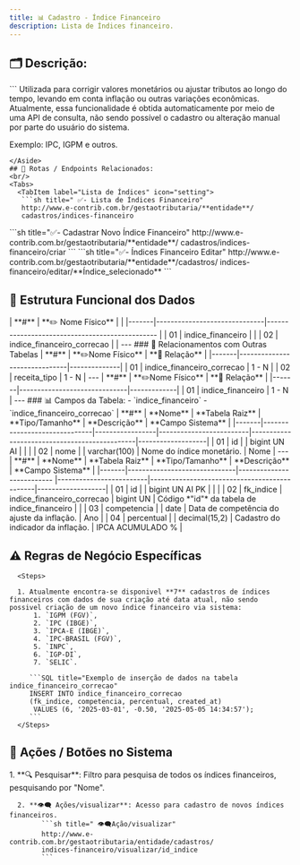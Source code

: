 ```yaml
---
title: 📊 Cadastro - Índice Financeiro
description: Lista de Índices financeiro.
---
```



## 🗂️ Descrição:

<Aside type="tip" title="Lista de Índice Financeiro ">
```
Utilizada para corrigir valores monetários ou ajustar tributos
ao longo do tempo, levando em conta inflação ou outras variações econômicas.
Atualmente, essa funcionalidade é obtida automaticamente
por meio de uma API de consulta, não sendo possível o cadastro ou alteração 
manual por parte do usuário do sistema.
 
Exemplo: IPC, IGPM e outros.
```
</Aside>
## 🔁 Rotas / Endpoints Relacionados:
<br/>
<Tabs>
  <TabItem label="Lista de Índices" icon="setting">
   ```sh title=" ✅- Lista de Índices Financeiro"
   http://www.e-contrib.com.br/gestaotributaria/**entidade**/
   cadastros/indices-financeiro
   ```
  </TabItem>
  <TabItem label="Cadastrar Novo" icon="add-document">
   ```sh title="✅- Cadastrar Novo Índice Financeiro"
   http://www.e-contrib.com.br/gestaotributaria/**entidade**/
   cadastros/indices-financeiro/criar
   ```
  </TabItem>
  <TabItem label="Índices Financeiro Editar" icon="pencil">
   ```sh title="✅- Índices Financeiro Editar"
   http://www.e-contrib.com.br/gestaotributaria/**entidade**/cadastros/
   indices-financeiro/editar/**Índice_selecionado**
   ```
  </TabItem>
</Tabs>

## 🧩 Estrutura Funcional dos Dados

<Card title="Tabelas sobre Indice Financeiro: " type="tip" icon="seti:db">
| **#** | **✏️ Nome Físico**              |                                                |
|-------|------------------------------|----------------------------------------------- |
| 01    | indice_financeiro            |                                                |
| 02    | indice_financeiro_correcao   | <Badge text="Tabela Relacional" size="small" />| 
</Card>
---
### 🔗 Relacionamentos com Outras Tabelas
<Card title="Tabelas Relacionadas - indice_financeiros:" type="tip" icon="seti:db">
| **#** | **✏️Nome Físico**              | **🔁 Relação**  |
|-------|------------------------------|--------------|
| 01    | indice_financeiro_correcao <Badge text="Tabela Relacional" size="small" variant="note" />   | 1 - N        |
| 02    | receita_tipo  <Badge text="Tabela Relacional" size="small" variant="tip" />                | 1 - N        |
</Card>
---
<Card title="Tabelas Dependentes - indice_financeiro_correcao:" type="tip" icon="seti:db">
| **#** | **✏️Nome Físico**             | **🔁 Relação** |
|-------|------------------------------|-------------|
| 01    | indice_financeiro  <Badge text="Tabela dependente" size="small" variant="caution" />           | 1 - N       |
</Card>
---
### 📊 Campos da Tabela:
 -  `indice_financeiro`  
 - `indice_financeiro_correcao`

<Card title="Campos de indice_financeiro:" type="tip" icon="seti:db">
| **#** | **Nome**                     | **Tabela Raiz** | **Tipo/Tamanho**        | **Descrição**                                | **Campo Sistema** |
|-------|------------------------------|-----------------|-------------------------|----------------------------------------------|-------------------|
| 01    | id                           |  <Badge text="🗝️PK" size="small" variant="success" />               | bigint UN AI          |                                              |                   |
| 02    | nome                         |                 | varchar(100)            | Nome do índice monetário.                    | Nome              |
</Card>
---
<Card title="Campos de indice_financeiro_correcao" type="tip" icon="seti:db">
| **#** | **Nome**                     | **Tabela Raiz**            | **Tipo/Tamanho**        | **Descrição**                                | **Campo Sistema** |
|-------|------------------------------|--------------------------  |-------------------------|----------------------------------------------|-------------------|
| 01    | id                           |                            | bigint UN AI PK         |                                              |                   |
| 02    | fk_indice                    | indice_financeiro_correcao | bigint UN               | Código *"id"* da tabela de indice_financeiro |                   |
| 03    | competencia                  |                            | date                    | Data de competência do ajuste da inflação.   | Ano               |
| 04    | percentual                   |                            | decimal(15,2)           | Cadastro do indicador da inflação.           | IPCA ACUMULADO %  |
</Card>

## ⚠️ Regras de Negócio Específicas
      <Steps>

      1. Atualmente encontra-se disponivel **7** cadastros de índices financeiros com dados de sua criação até data atual, não sendo possivel criação de um novo índice financeiro via sistema:
          1. `IGPM (FGV)`,
          2. `IPC (IBGE)`,
          3. `IPCA-E (IBGE)`,
          4. `IPC-BRASIL (FGV)`,
          5. `INPC`,
          6. `IGP-DI`,
          7. `SELIC`.

         ```SQL title="Exemplo de inserção de dados na tabela indice_financeiro_correcao"
         INSERT INTO indice_financeiro_correcao 
         (fk_indice, competencia, percentual, created_at)
          VALUES (6, '2025-03-01', -0.50, '2025-05-05 14:34:57');
         ```
      </Steps>


## 🧪 Ações / Botões no Sistema
<Steps>
      1. **🔍 Pesquisar**: Filtro para pesquisa de todos os índices financeiros, pesquisando por "Nome".
         
      2. **👁️‍🗨️ Ações/visualizar**: Acesso para cadastro de novos índices financeiros.
            ```sh title=" 👁️‍🗨️Ação/visualizar"
            http://www.e-contrib.com.br/gestaotributaria/entidade/cadastros/
            indices-financeiro/visualizar/id_indice
            ```

   </Steps>


